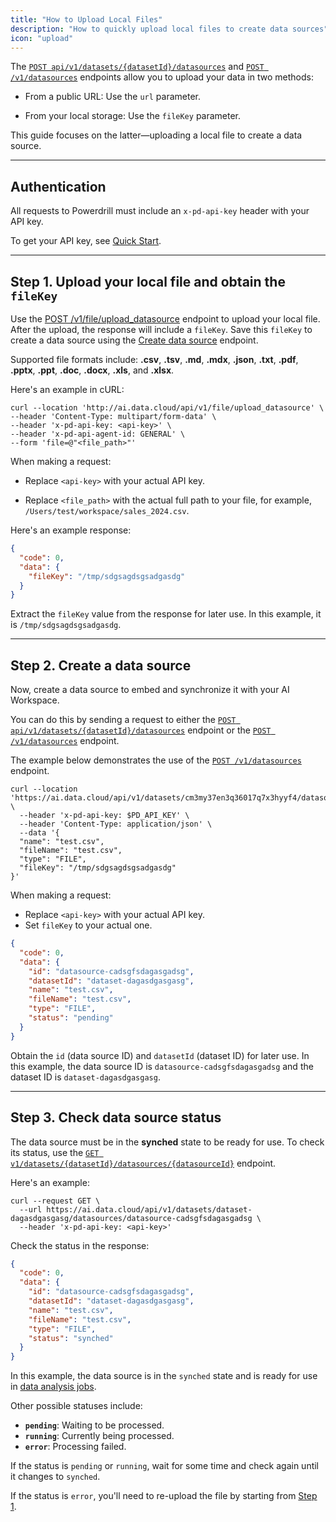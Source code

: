 ```yaml
---
title: "How to Upload Local Files"
description: "How to quickly upload local files to create data sources"
icon: "upload"
---
```


The [`POST api/v1/datasets/{datasetId}/datasources`](/api-reference/create-data-source) and [`POST /v1/datasources`](/api-reference/create-data-source-without-dataset) endpoints allow you to upload your data in two methods:

- From a public URL: Use the `url` parameter.

- From your local storage: Use the `fileKey` parameter.

This guide focuses on the latter—uploading a local file to create a data source.


---


## Authentication

All requests to Powerdrill must include an `x-pd-api-key` header with your API key. 

To get your API key, see [Quick Start](https://docs.powerdrill.ai/developer-guides/quick-start#step-1-get-your-api-key).

---

## Step 1. Upload your local file and obtain the `fileKey`

Use the [POST /v1/file/upload_datasource](/api-reference/upload-file) endpoint to upload your local file. After the upload, the response will include a `fileKey`. Save this `fileKey` to create a data source using the [Create data source](/api-reference/create-data-source) endpoint.

Supported file formats include: **.csv**, **.tsv**, **.md**, **.mdx**, **.json**, **.txt**, **.pdf**, **.pptx**, **.ppt**, **.doc**, **.docx**, **.xls**, and **.xlsx**.

Here's an example in cURL:

```curl Example request:
curl --location 'http://ai.data.cloud/api/v1/file/upload_datasource' \
--header 'Content-Type: multipart/form-data' \
--header 'x-pd-api-key: <api-key>' \
--header 'x-pd-api-agent-id: GENERAL' \
--form 'file=@"<file_path>"'
```

<Tip>
When making a request:

- Replace `<api-key>` with your actual API key.

- Replace `<file_path>` with the actual full path to your file, for example, `/Users/test/workspace/sales_2024.csv`.
</Tip>



Here's an example response:

```json Example response:
{
  "code": 0,
  "data": {
    "fileKey": "/tmp/sdgsagdsgsadgasdg"
  }
}
```

Extract the `fileKey` value from the response for later use. In this example, it is `/tmp/sdgsagdsgsadgasdg`.

---

## Step 2. Create a data source

Now, create a data source to embed and synchronize it with your AI Workspace. 

You can do this by sending a request to either the [`POST api/v1/datasets/{datasetId}/datasources`](/api-reference/create-data-source) endpoint or the [`POST /v1/datasources`](/api-reference/create-data-source-without-dataset) endpoint. 


The example below demonstrates the use of the [`POST /v1/datasources`](/api-reference/create-data-source-without-dataset) endpoint.


```curl Example request:
curl --location 'https://ai.data.cloud/api/v1/datasets/cm3my37en3q36017q7x3hyyf4/datasources' \
  --header 'x-pd-api-key: $PD_API_KEY' \
  --header 'Content-Type: application/json' \
  --data '{
  "name": "test.csv",
  "fileName": "test.csv",
  "type": "FILE",
  "fileKey": "/tmp/sdgsagdsgsadgasdg"
}'
```

<Tip>
When making a request:

- Replace `<api-key>` with your actual API key.
- Set `fileKey` to your actual one.
</Tip>


```json Example response:
{
  "code": 0,
  "data": {
    "id": "datasource-cadsgfsdagasgadsg",
    "datasetId": "dataset-dagasdgasgasg",
    "name": "test.csv",
    "fileName": "test.csv",
    "type": "FILE",
    "status": "pending"
  }
}
```


Obtain the `id` (data source ID) and `datasetId` (dataset ID) for later use. In this example, the data source ID is `datasource-cadsgfsdagasgadsg` and the dataset ID is `dataset-dagasdgasgasg`.



---


## Step 3. Check data source status

The data source must be in the **synched** state to be ready for use. To check its status, use the [`GET v1/datasets/{datasetId}/datasources/{datasourceId}`](/api-reference/get-data-source) endpoint.

Here's an example:

```curl Example request
curl --request GET \
  --url https://ai.data.cloud/api/v1/datasets/dataset-dagasdgasgasg/datasources/datasource-cadsgfsdagasgadsg \
  --header 'x-pd-api-key: <api-key>'
```



Check the status in the response:

```json Example response:
{
  "code": 0,
  "data": {
    "id": "datasource-cadsgfsdagasgadsg",
    "datasetId": "dataset-dagasdgasgasg",
    "name": "test.csv",
    "fileName": "test.csv",
    "type": "FILE",
    "status": "synched"
  }
}
```


In this example, the data source is in the `synched` state and is ready for use in [data analysis jobs](/api-reference/create-job).

Other possible statuses include:

- **`pending`**: Waiting to be processed.
- **`running`**: Currently being processed.
- **`error`**: Processing failed.


<Tip>

If the status is `pending` or `running`, wait for some time and check again until it changes to `synched`. 

If the status is `error`, you'll need to re-upload the file by starting from [Step 1](#step-1-upload-your-local-file-and-obtain-fileKey).

</Tip>




<MySnippet beta="community" />